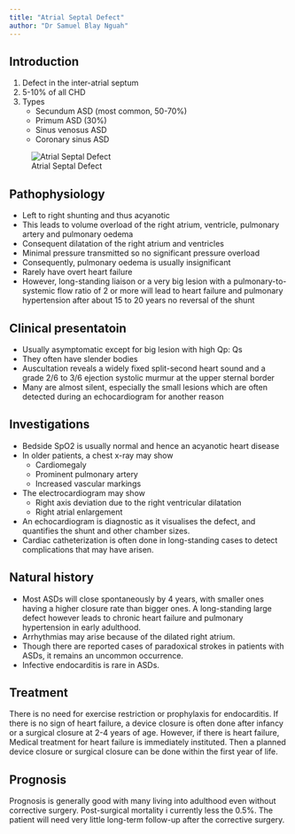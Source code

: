 ```yaml
---
title: "Atrial Septal Defect"
author: "Dr Samuel Blay Nguah"
---
```


## Introduction

1.  Defect in the inter-atrial septum
2.  5-10% of all CHD
3.  Types
    -   Secundum ASD (most common, 50-70%)
    -   Primum ASD (30%)
    -   Sinus venosus ASD
    -   Coronary sinus ASD

![Atrial Septal Defect](images/cvs-asd.jpg){#fig-csv-asd fig-align="center"}

## Pathophysiology

-   Left to right shunting and thus acyanotic
-   This leads to volume overload of the right atrium, ventricle, pulmonary artery and pulmonary
    oedema
-   Consequent dilatation of the right atrium and ventricles
-   Minimal pressure transmitted so no significant pressure overload
-   Consequently, pulmonary oedema is usually insignificant
-   Rarely have overt heart failure
-   However, long-standing liaison or a very big lesion with a pulmonary-to-systemic flow ratio of 2
    or more will lead to heart failure and pulmonary hypertension after about 15 to 20 years no
    reversal of the shunt

## Clinical presentatoin

-   Usually asymptomatic except for big lesion with high Qp: Qs
-   They often have slender bodies
-   Auscultation reveals a widely fixed split-second heart sound and a grade 2/6 to 3/6 ejection
    systolic murmur at the upper sternal border
-   Many are almost silent, especially the small lesions which are often detected during an
    echocardiogram for another reason

## Investigations

-   Bedside SpO2 is usually normal and hence an acyanotic heart disease
-   In older patients, a chest x-ray may show
    -   Cardiomegaly
    -   Prominent pulmonary artery
    -   Increased vascular markings
-   The electrocardiogram may show
    -   Right axis deviation due to the right ventricular dilatation
    -   Right atrial enlargement
-   An echocardiogram is diagnostic as it visualises the defect, and quantifies the shunt and other
    chamber sizes.
-   Cardiac catheterization is often done in long-standing cases to detect complications that may
    have arisen.

## Natural history

-   Most ASDs will close spontaneously by 4 years, with smaller ones having a higher closure rate
    than bigger ones. A long-standing large defect however leads to chronic heart failure and
    pulmonary hypertension in early adulthood.
-   Arrhythmias may arise because of the dilated right atrium.
-   Though there are reported cases of paradoxical strokes in patients with ASDs, it remains an
    uncommon occurrence.
-   Infective endocarditis is rare in ASDs.

## Treatment

There is no need for exercise restriction or prophylaxis for endocarditis. If there is no sign of
heart failure, a device closure is often done after infancy or a surgical closure at 2-4 years of
age. However, if there is heart failure, Medical treatment for heart failure is immediately
instituted. Then a planned device closure or surgical closure can be done within the first year of
life.

## Prognosis

Prognosis is generally good with many living into adulthood even without corrective surgery.
Post-surgical mortality i currently less the 0.5%. The patient will need very little long-term
follow-up after the corrective surgery.
